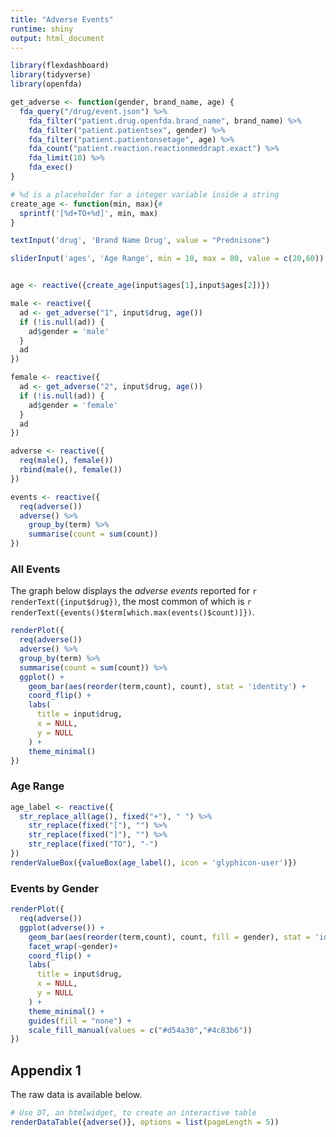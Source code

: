 ```yaml
---
title: "Adverse Events"
runtime: shiny
output: html_document
---
```


```r
library(flexdashboard)
library(tidyverse)
library(openfda)

get_adverse <- function(gender, brand_name, age) {
  fda_query("/drug/event.json") %>%
    fda_filter("patient.drug.openfda.brand_name", brand_name) %>% 
    fda_filter("patient.patientsex", gender) %>% 
    fda_filter("patient.patientonsetage", age) %>% 
    fda_count("patient.reaction.reactionmeddrapt.exact") %>% 
    fda_limit(10) %>% 
    fda_exec()
}

# %d is a placeholder for a integer variable inside a string
create_age <- function(min, max){#
  sprintf('[%d+TO+%d]', min, max)
}
```


```r

textInput('drug', 'Brand Name Drug', value = "Prednisone")

sliderInput('ages', 'Age Range', min = 10, max = 80, value = c(20,60))


age <- reactive({create_age(input$ages[1],input$ages[2])})

male <- reactive({
  ad <- get_adverse("1", input$drug, age())
  if (!is.null(ad)) {
    ad$gender = 'male'
  }
  ad
})

female <- reactive({
  ad <- get_adverse("2", input$drug, age())
  if (!is.null(ad)) {
    ad$gender = 'female'
  }
  ad
})

adverse <- reactive({
  req(male(), female())
  rbind(male(), female())
})

events <- reactive({
  req(adverse())
  adverse() %>%
    group_by(term) %>%
    summarise(count = sum(count))
})
```

### All Events

The graph below displays the *adverse events* reported for `r renderText({input$drug})`, the most common of which is `r renderText({events()$term[which.max(events()$count)]})`.

```r
renderPlot({
  req(adverse())
  adverse() %>% 
  group_by(term) %>% 
  summarise(count = sum(count)) %>% 
  ggplot() +
    geom_bar(aes(reorder(term,count), count), stat = 'identity') +
    coord_flip() +
    labs(
      title = input$drug,
      x = NULL,
      y = NULL
    ) +
    theme_minimal()
})

```

### Age Range

```r
age_label <- reactive({
  str_replace_all(age(), fixed("+"), " ") %>% 
    str_replace(fixed("["), "") %>% 
    str_replace(fixed("]"), "") %>% 
    str_replace(fixed("TO"), "-")
})
renderValueBox({valueBox(age_label(), icon = 'glyphicon-user')})
```

### Events by Gender

```r
renderPlot({
  req(adverse())
  ggplot(adverse()) +
    geom_bar(aes(reorder(term,count), count, fill = gender), stat = 'identity') +
    facet_wrap(~gender)+
    coord_flip() +
    labs(
      title = input$drug,
      x = NULL,
      y = NULL
    ) +
    theme_minimal() + 
    guides(fill = "none") + 
    scale_fill_manual(values = c("#d54a30","#4c83b6"))
})
```

## Appendix 1

The raw data is available below.

```r
# Use DT, an htmlwidget, to create an interactive table
renderDataTable({adverse()}, options = list(pageLength = 5))
```

